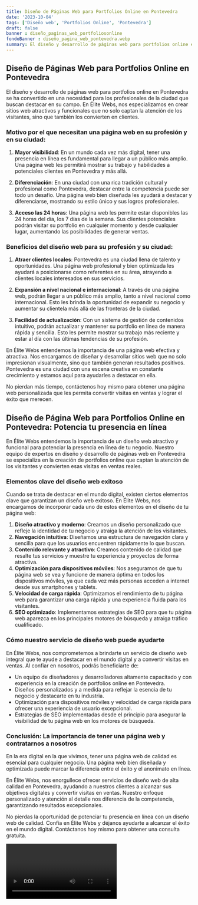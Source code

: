 ```yaml
---
title: Diseño de Páginas Web para Portfolios Online en Pontevedra
date: '2023-10-04'
tags: ['Diseño web', 'Portfolios Online', 'Pontevedra']
draft: false
banner : diseño_paginas_web_portfoliosonline
fondoBanner : diseño_pagina_web_pontevedra.webp
summary: El diseño y desarrollo de páginas web para portfolios online en Pontevedra se ha convertido en una necesidad para los profesionales de la ciudad que buscan destacar en su campo. En Élite Webs, nos especializamos en crear sitios web atractivos y funcionales que no solo captan la atención de los visitantes, sino que también los convierten en clientes.
---
```


## Diseño de Páginas Web para Portfolios Online en Pontevedra

El diseño y desarrollo de páginas web para portfolios online en Pontevedra se ha convertido en una necesidad para los profesionales de la ciudad que buscan destacar en su campo. En Élite Webs, nos especializamos en crear sitios web atractivos y funcionales que no solo captan la atención de los visitantes, sino que también los convierten en clientes.

### Motivo por el que necesitan una página web en su profesión y en su ciudad:

1. **Mayor visibilidad**: En un mundo cada vez más digital, tener una presencia en línea es fundamental para llegar a un público más amplio. Una página web les permitirá mostrar su trabajo y habilidades a potenciales clientes en Pontevedra y más allá.

2. **Diferenciación**: En una ciudad con una rica tradición cultural y profesional como Pontevedra, destacar entre la competencia puede ser todo un desafío. Una página web bien diseñada les ayudará a destacar y diferenciarse, mostrando su estilo único y sus logros profesionales.

3. **Acceso las 24 horas**: Una página web les permite estar disponibles las 24 horas del día, los 7 días de la semana. Sus clientes potenciales podrán visitar su portfolio en cualquier momento y desde cualquier lugar, aumentando las posibilidades de generar ventas.

### Beneficios del diseño web para su profesión y su ciudad:

1. **Atraer clientes locales**: Pontevedra es una ciudad llena de talento y oportunidades. Una página web profesional y bien optimizada les ayudará a posicionarse como referentes en su área, atrayendo a clientes locales interesados en sus servicios.

2. **Expansión a nivel nacional e internacional**: A través de una página web, podrán llegar a un público más amplio, tanto a nivel nacional como internacional. Esto les brinda la oportunidad de expandir su negocio y aumentar su clientela más allá de las fronteras de la ciudad.

3. **Facilidad de actualización**: Con un sistema de gestión de contenidos intuitivo, podrán actualizar y mantener su portfolio en línea de manera rápida y sencilla. Esto les permite mostrar su trabajo más reciente y estar al día con las últimas tendencias de su profesión.

En Élite Webs entendemos la importancia de una página web efectiva y atractiva. Nos encargamos de diseñar y desarrollar sitios web que no solo impresionan visualmente, sino que también generan resultados positivos. Pontevedra es una ciudad con una escena creativa en constante crecimiento y estamos aquí para ayudarles a destacar en ella.

No pierdan más tiempo, contáctenos hoy mismo para obtener una página web personalizada que les permita convertir visitas en ventas y lograr el éxito que merecen.

<GifSeo />

<Cta />

## Diseño de Página Web para Portfolios Online en Pontevedra: Potencia tu presencia en línea

En Élite Webs entendemos la importancia de un diseño web atractivo y funcional para potenciar la presencia en línea de tu negocio. Nuestro equipo de expertos en diseño y desarrollo de páginas web en Pontevedra se especializa en la creación de portfolios online que captan la atención de los visitantes y convierten esas visitas en ventas reales.

### Elementos clave del diseño web exitoso

Cuando se trata de destacar en el mundo digital, existen ciertos elementos clave que garantizan un diseño web exitoso. En Élite Webs, nos encargamos de incorporar cada uno de estos elementos en el diseño de tu página web:

1. **Diseño atractivo y moderno**: Creamos un diseño personalizado que refleje la identidad de tu negocio y atraiga la atención de los visitantes.
2. **Navegación intuitiva**: Diseñamos una estructura de navegación clara y sencilla para que los usuarios encuentren rápidamente lo que buscan.
3. **Contenido relevante y atractivo**: Creamos contenido de calidad que resalte tus servicios y muestre tu experiencia y proyectos de forma atractiva.
4. **Optimización para dispositivos móviles**: Nos aseguramos de que tu página web se vea y funcione de manera óptima en todos los dispositivos móviles, ya que cada vez más personas acceden a internet desde sus smartphones y tablets.
5. **Velocidad de carga rápida**: Optimizamos el rendimiento de tu página web para garantizar una carga rápida y una experiencia fluida para los visitantes.
6. **SEO optimizado**: Implementamos estrategias de SEO para que tu página web aparezca en los principales motores de búsqueda y atraiga tráfico cualificado.

### Cómo nuestro servicio de diseño web puede ayudarte

En Élite Webs, nos comprometemos a brindarte un servicio de diseño web integral que te ayude a destacar en el mundo digital y a convertir visitas en ventas. Al confiar en nosotros, podrás beneficiarte de:

- Un equipo de diseñadores y desarrolladores altamente capacitado y con experiencia en la creación de portfolios online en Pontevedra.
- Diseños personalizados y a medida para reflejar la esencia de tu negocio y destacarte en tu industria.
- Optimización para dispositivos móviles y velocidad de carga rápida para ofrecer una experiencia de usuario excepcional.
- Estrategias de SEO implementadas desde el principio para asegurar la visibilidad de tu página web en los motores de búsqueda.

### Conclusión: La importancia de tener una página web y contratarnos a nosotros

En la era digital en la que vivimos, tener una página web de calidad es esencial para cualquier negocio. Una página web bien diseñada y optimizada puede marcar la diferencia entre el éxito y el anonimato en línea.

En Élite Webs, nos enorgullece ofrecer servicios de diseño web de alta calidad en Pontevedra, ayudando a nuestros clientes a alcanzar sus objetivos digitales y convertir visitas en ventas. Nuestro enfoque personalizado y atención al detalle nos diferencia de la competencia, garantizando resultados excepcionales.

No pierdas la oportunidad de potenciar tu presencia en línea con un diseño web de calidad. Confía en Élite Webs y déjanos ayudarte a alcanzar el éxito en el mundo digital. Contáctanos hoy mismo para obtener una consulta gratuita.

<Video />

<CtaBot job='Portfolios Online' city='Pontevedra'/>

<Gmaps query='Pontevedra+españa+maps' />
